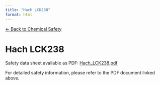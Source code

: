 ```yaml
---
title: "Hach LCK238"
format: html
---
```


[← Back to Chemical Safety](../chemical-safety.qmd)

# Hach LCK238

Safety data sheet available as PDF: [Hach_LCK238.pdf](../02-chemical-safety/chemicals/Hach_LCK238.pdf)

For detailed safety information, please refer to the PDF document linked above.
